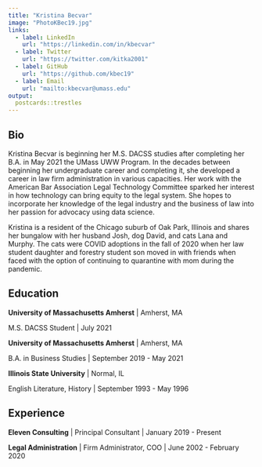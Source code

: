 ```yaml
---
title: "Kristina Becvar"
image: "PhotoKBec19.jpg"
links:
  - label: LinkedIn
    url: "https://linkedin.com/in/kbecvar"
  - label: Twitter
    url: "https://twitter.com/kitka2001"
  - label: GitHub
    url: "https://github.com/kbec19"
  - label: Email
    url: "mailto:kbecvar@umass.edu"
output:
  postcards::trestles
---
```

 
## Bio

Kristina Becvar is beginning her M.S. DACSS studies after completing her B.A. in May 2021  the UMass UWW Program. In the decades between beginning her undergraduate career and completing it, she developed a career in law firm administration in various capacities. Her work with the American Bar Association Legal Technology Committee sparked her interest in how technology can bring equity to the legal system. She hopes to incorporate her knowledge of the legal industry and the business of law into her passion for advocacy using data science.

Kristina is a resident of the Chicago suburb of Oak Park, Illinois and shares her bungalow with her husband Josh, dog David, and cats Lana and Murphy. The cats were COVID adoptions in the fall of 2020 when her law student daughter and forestry student son moved in with friends when faced with the option of continuing to quarantine with mom during the pandemic.

## Education

**University of Massachusetts Amherst** | Amherst, MA

M.S. DACSS Student | July 2021

**University of Massachusetts Amherst** | Amherst, MA

B.A. in Business Studies | September 2019 - May 2021

**Illinois State University** | Normal, IL

English Literature, History | September 1993 - May 1996

## Experience

**Eleven Consulting** | Principal Consultant | January 2019 - Present

**Legal Administration** | Firm Administrator, COO | June 2002 - February 2020
